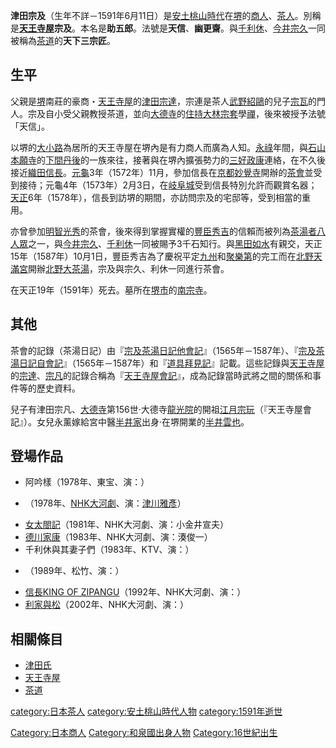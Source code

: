 {{japanese|japanese=津田 宗及|kana=つだ そうぎゅう|romaji=Tsuda Sōgyū}}
'''津田宗及'''（生年不詳－1591年6月11日）是[[安土桃山時代|安土桃山時代]]在[[堺|堺]]的[[商人|商人]]、[[茶人|茶人]]。別稱是'''[[天王寺屋|天王寺屋]]宗及'''。本名是'''助五郎'''。法號是'''天信'''、'''幽更齋'''。與[[千利休|千利休]]、[[今井宗久|今井宗久]]一同被稱為[[茶道|茶道]]的'''天下三宗匠'''。

== 生平 ==
父親是[[堺|堺]]南莊的豪商・[[天王寺屋|天王寺屋]]的[[津田宗達|津田宗達]]，宗連是茶人[[武野紹鷗|武野紹鷗]]的兒子[[武野宗瓦|宗瓦]]的門人。宗及自小受父親教授茶道，並向[[大德寺|大德寺]]的[[住持|住持]][[大林宗套|大林宗套]]學[[禪|禪]]，後來被授予法號「天信」。

以堺的[[大小路|大小路]]為居所的天王寺屋在堺內是有力商人而廣為人知。[[永祿|永祿]]年間，與[[石山本願寺|石山本願寺]]的[[下間丹後|下間丹後]]的一族來往，接著與在堺內擴張勢力的[[三好政康|三好政康]]連絡，在不久後接近[[織田信長|織田信長]]。[[元龜|元龜]]3年（1572年）11月，參加信長在[[京都|京都]][[妙覺寺|妙覺寺]]開辦的[[茶會|茶會]]並受到接待；元龜4年（1573年）2月3日，在[[岐阜城|岐阜城]]受到信長特別允許而觀賞名器；[[天正_(日本)|天正]]6年（1578年），信長到訪堺的期間，亦訪問宗及的宅邸等，受到相當的重用。

亦曾參加[[明智光秀|明智光秀]]的茶會，後來得到掌握實權的[[豐臣秀吉|豐臣秀吉]]的信賴而被列為[[茶湯者八人眾|茶湯者八人眾]]之一，與[[今井宗久|今井宗久]]、[[千利休|千利休]]一同被賜予3千石知行。與[[黑田如水|黑田如水]]有親交，天正15年（1587年）10月1日，豐臣秀吉為了慶祝平定[[九州_(日本)|九州]]和[[聚樂第|聚樂第]]的完工而在[[北野天滿宮|北野天滿宮]]開辦[[北野大茶湯|北野大茶湯]]，宗及與宗久、利休一同進行茶會。

在天正19年（1591年）死去。墓所在[[堺市|堺市]]的[[南宗寺|南宗寺]]。

== 其他 ==
茶會的記錄（茶湯日記）由『[[宗及茶湯日記他會記|宗及茶湯日記他會記]]』（1565年－1587年）、『[[宗及茶湯日記自會記|宗及茶湯日記自會記]]』（1565年－1587年）和『[[道具拜見記|道具拜見記]]』記載。這些記錄與[[天王寺屋|天王寺屋]]的[[津田宗達|宗達]]、[[津田宗凡|宗凡]]的記錄合稱為『[[天王寺屋會記|天王寺屋會記]]』，成為記錄當時武將之間的關係和事件等的歷史資料。

兒子有津田宗凡、[[大德寺|大德寺]]第156世‧大德寺[[龍光院|龍光院]]的開祖[[江月宗玩|江月宗玩]]（『天王寺屋會記』）。女兒永薰嫁給宮中醫[[半井家|半井家]]出身‧在堺開業的[[半井雲也|半井雲也]]。

== 登場作品 ==
*阿吟樣（1978年、東宝、演：{{tsl|ja|井口海仙}}）
*{{tsl|ja|黄金の日日|黃金的日子}}（1978年、[[NHK大河劇|NHK大河劇]]、演：[[津川雅彥|津川雅彥]]）
*[[女太閤記|女太閤記]]（1981年、NHK大河劇、演：小金井宣夫）
*[[德川家康_(大河劇)|德川家康]]（1983年、NHK大河劇、演：湊俊一）
*千利休與其妻子們（1983年、KTV、演：{{tsl|ja|小沢栄太郎|小澤榮太郎}}）
*{{tsl|ja|利休 (映画)|利休}}（1989年、松竹、演：{{tsl|ja|徳田興人|德田興人}}）
*[[信長KING_OF_ZIPANGU|信長KING OF ZIPANGU]]（1992年、NHK大河劇、演：{{tsl|ja|内田稔|內田稔}}）
*[[利家與松|利家與松]]（2002年、NHK大河劇、演：{{tsl|ja|浅沼晋平|淺沼晉平}}）

== 相關條目 ==
*[[津田氏|津田氏]]
*[[天王寺屋|天王寺屋]]
*[[茶道|茶道]]

{{Authority control}}
[[category:日本茶人|category:日本茶人]]
[[Category:日本商人|Category:日本商人]]
[[category:安土桃山時代人物|category:安土桃山時代人物]]
[[Category:和泉國出身人物|Category:和泉國出身人物]]
[[Category:16世紀出生|Category:16世紀出生]]
[[category:1591年逝世|category:1591年逝世]]